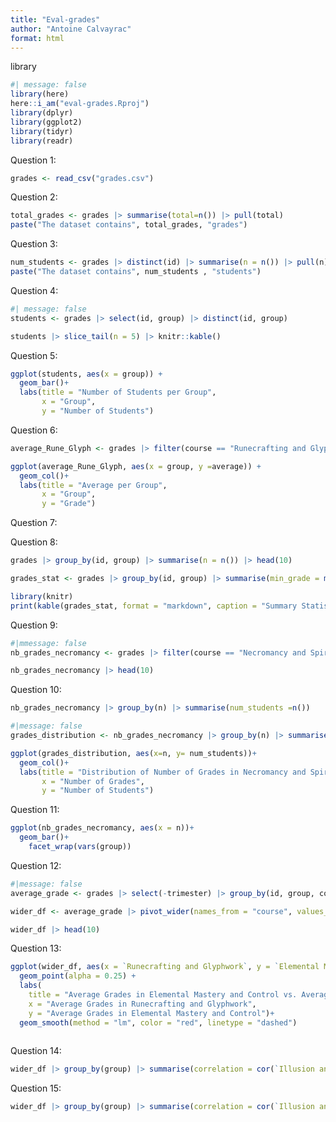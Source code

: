 ```yaml
---
title: "Eval-grades"
author: "Antoine Calvayrac"
format: html
---
```


library
```r
#| message: false
library(here)
here::i_am("eval-grades.Rproj")
library(dplyr)
library(ggplot2)
library(tidyr)
library(readr)
```
Question 1:

```r
grades <- read_csv("grades.csv")
```

Question 2:

```r
total_grades <- grades |> summarise(total=n()) |> pull(total)
paste("The dataset contains", total_grades, "grades")
```

Question 3:

```r
num_students <- grades |> distinct(id) |> summarise(n = n()) |> pull(n)
paste("The dataset contains", num_students , "students")
```

Question 4:

```r
#| message: false
students <- grades |> select(id, group) |> distinct(id, group) 
```

```r
students |> slice_tail(n = 5) |> knitr::kable()
```


Question 5:

```r
ggplot(students, aes(x = group)) + 
  geom_bar()+
  labs(title = "Number of Students per Group", 
       x = "Group", 
       y = "Number of Students")
```

Question 6:

```r
average_Rune_Glyph <- grades |> filter(course == "Runecrafting and Glyphwork") |> group_by(group) |> summarise(average = mean(grade))
```

```r
ggplot(average_Rune_Glyph, aes(x = group, y =average)) + 
  geom_col()+
  labs(title = "Average per Group", 
       x = "Group", 
       y = "Grade")
```

Question 7:





Question 8:


```r
grades |> group_by(id, group) |> summarise(n = n()) |> head(10)
```

```r
grades_stat <- grades |> group_by(id, group) |> summarise(min_grade = min(grade), max_grade = max(grade), mean_grade = mean(grade), median_grade = median(grade) )
```

```r
library(knitr)
print(kable(grades_stat, format = "markdown", caption = "Summary Statistics of Grades per Student"))
```

Question 9:

```r
#|mmessage: false
nb_grades_necromancy <- grades |> filter(course == "Necromancy and Spirit Summoning") |> group_by(id, group) |> summarise(n =n()) 
```

```r
nb_grades_necromancy |> head(10)
```

Question 10:

```r
nb_grades_necromancy |> group_by(n) |> summarise(num_students =n())
```

```r
#|message: false
grades_distribution <- nb_grades_necromancy |> group_by(n) |> summarise(num_students =n())
```

```r
ggplot(grades_distribution, aes(x=n, y= num_students))+ 
  geom_col()+
  labs(title = "Distribution of Number of Grades in Necromancy and Spirit Summoning",
       x = "Number of Grades",
       y = "Number of Students")
```

Question 11:

```r
ggplot(nb_grades_necromancy, aes(x = n))+
  geom_bar()+ 
    facet_wrap(vars(group))
```

Question 12: 

```r
#|message: false
average_grade <- grades |> select(-trimester) |> group_by(id, group, course) |> summarise(average_grades = mean(grade))

wider_df <- average_grade |> pivot_wider(names_from = "course", values_from = "average_grades" )
```

```r
wider_df |> head(10)
```

Question 13:

```r
ggplot(wider_df, aes(x = `Runecrafting and Glyphwork`, y = `Elemental Mastery and Control`))+
  geom_point(alpha = 0.25) + 
  labs(
    title = "Average Grades in Elemental Mastery and Control vs. Average Grades in Runecrafting and Glyphwork",
    x = "Average Grades in Runecrafting and Glyphwork",
    y = "Average Grades in Elemental Mastery and Control")+
  geom_smooth(method = "lm", color = "red", linetype = "dashed") 
  
```

Question 14:

```r
wider_df |> group_by(group) |> summarise(correlation = cor(`Illusion and Enchantment`, `Elemental Mastery and Control`))
```

Question 15:

```r
wider_df |> group_by(group) |> summarise(correlation = cor(`Illusion and Enchantment`, `Elemental Mastery and Control`)) |> filter(correlation >0.3)
```

